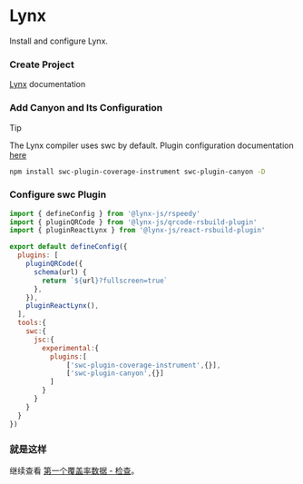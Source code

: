 # Lynx


Install and configure Lynx.

<Steps>

  ### Create Project

  [Lynx](https://lynxjs.org/) documentation

  ### Add Canyon and Its Configuration

  > [!TIP]
  >
  > The Lynx compiler uses swc by default. Plugin configuration documentation [here](https://lynxjs.org/zh/api/rspeedy/rspeedy.tools.swc.html#toolsswc-property)


  ```sh npm2yarn copy
  npm install swc-plugin-coverage-instrument swc-plugin-canyon -D
  ```

  ### Configure swc Plugin

  ```js filename="lynx.config.ts" {19,20} copy
  import { defineConfig } from '@lynx-js/rspeedy'
  import { pluginQRCode } from '@lynx-js/qrcode-rsbuild-plugin'
  import { pluginReactLynx } from '@lynx-js/react-rsbuild-plugin'

  export default defineConfig({
    plugins: [
      pluginQRCode({
        schema(url) {
          return `${url}?fullscreen=true`
        },
      }),
      pluginReactLynx(),
    ],
    tools:{
      swc:{
        jsc:{
          experimental:{
            plugins:[
                ['swc-plugin-coverage-instrument',{}],
                ['swc-plugin-canyon',{}]
            ]
          }
        }
      }
    }
  })

  ```

  ### 就是这样
  继续查看 [第一个覆盖率数据 - 检查](/docs/getting-started/first-coverage#%E6%A3%80%E6%9F%A5)。
</Steps>


